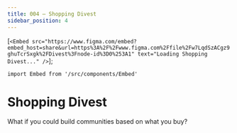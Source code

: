 ```yaml
---
title: 004 — Shopping Divest
sidebar_position: 4
---
```





[`<Embed src="https://www.figma.com/embed?embed_host=share&url=https%3A%2F%2Fwww.figma.com%2Ffile%2Fw7LqdSzACgz9ghuTcrSxgk%2FDivest%3Fnode-id%3D0%253A1" text="Loading Shopping Divest..." />`];

````mdx-code-block
import Embed from '/src/components/Embed'
````

# Shopping Divest

What if you could build communities based on what you buy?

<div dangerouslySetInnerHTML={{ __html: quartoRawHtml[0] }} />
